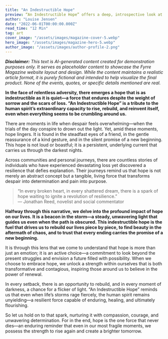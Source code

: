 ```yaml
---
title: "An Indestructible Hope"
preview: “An Indestructible Hope” offers a deep, introspective look at the resilient human spirit. This article weaves together stories of personal triumph and communal resilience, exploring how hope, even when battered by life’s storms, emerges as a powerful force that propels us forward. Immerse yourself in a narrative that celebrates the unyielding strength found within and around us.
author: "Louise Jensen"
date: "2022-06-01T00:00:00.000Z"
read_time: "12 Min"
tag: art
cover_image: "/assets/images/magazine-cover-5.webp"
hero_image: "/assets/images/magazine-hero-5.webp"
author_image: "/assets/images/author-profile-2.png"
---
```


_**Disclaimer:** This text is AI-generated content created for demonstration purposes only. It serves as placeholder content to showcase the Fyrre Magazine website layout and design. While the content maintains a realistic article format, it is purely fictional and intended to help visualize the final product. None of the events, quotes, or specific details mentioned are real._

**In the face of relentless adversity, there emerges a hope that is as indestructible as it is quiet—a force that endures despite the weight of sorrow and the scars of loss. “An Indestructible Hope” is a tribute to the human spirit’s extraordinary capacity to rise, rebuild, and reinvent itself, even when everything seems to be crumbling around us.**

There are moments in life when despair feels overwhelming—when the trials of the day conspire to drown out the light. Yet, amid these moments, hope lingers. It is found in the steadfast eyes of a friend, in the gentle reassurance of a kind gesture, and in the silent promise of a new beginning. This hope is not loud or boastful; it is a persistent, underlying current that carries us through the darkest nights.

Across communities and personal journeys, there are countless stories of individuals who have experienced devastating loss yet discovered a resilience that defies explanation. Their journeys remind us that hope is not merely an abstract concept but a tangible, living force that transforms despair into determination and pain into purpose.

> “In every broken heart, in every shattered dream, there is a spark of hope waiting to ignite a revolution of resilience.”  
> — Jonathan Reed, novelist and social commentator

**Halfway through this narrative, we delve into the profound impact of hope on our lives. It is a beacon in the storm—a steady, unwavering light that guides us even when the path is obscured. This indestructible hope is the fuel that drives us to rebuild our lives piece by piece, to find beauty in the aftermath of chaos, and to trust that every ending carries the promise of a new beginning.**

It is through this lens that we come to understand that hope is more than just an emotion; it is an active choice—a commitment to look beyond the present struggles and envision a future filled with possibility. When we choose to embrace hope, we unlock a strength within ourselves that is both transformative and contagious, inspiring those around us to believe in the power of renewal.

In every setback, there is an opportunity to rebuild, and in every moment of darkness, a chance for a flicker of light. “An Indestructible Hope” reminds us that even when life’s storms rage fiercely, the human spirit remains unyielding—a resilient force capable of enduring, healing, and ultimately flourishing.

So let us hold on to that spark, nurturing it with compassion, courage, and unwavering determination. For in the end, hope is the one force that never dies—an enduring reminder that even in our most fragile moments, we possess the strength to rise again and create a brighter tomorrow.
